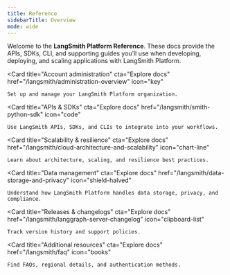 ```yaml
---
title: Reference
sidebarTitle: Overview
mode: wide
---
```


Welcome to the **LangSmith Platform Reference**. These docs provide the APIs, SDKs, CLI, and supporting guides you’ll use when developing, deploying, and scaling applications with LangSmith Platform.

<Columns cols={3}>

  <Card
    title="Account administration"
    cta="Explore docs"
    href="/langsmith/administration-overview"
    icon="key"
  >
    Set up and manage your LangSmith Platform organization.
  </Card>

  <Card
    title="APIs & SDKs"
    cta="Explore docs"
    href="/langsmith/smith-python-sdk"
    icon="code"
  >
    Use LangSmith APIs, SDKs, and CLIs to integrate into your workflows.
  </Card>

  <Card
    title="Scalability & resilience"
    cta="Explore docs"
    href="/langsmith/cloud-architecture-and-scalability"
    icon="chart-line"
  >
    Learn about architecture, scaling, and resilience best practices.
  </Card>

  <Card
    title="Data management"
    cta="Explore docs"
    href="/langsmith/data-storage-and-privacy"
    icon="shield-halved"
  >
    Understand how LangSmith Platform handles data storage, privacy, and compliance.
  </Card>

  <Card
    title="Releases & changelogs"
    cta="Explore docs"
    href="/langsmith/langgraph-server-changelog"
    icon="clipboard-list"
  >
    Track version history and support policies.
  </Card>

  <Card
    title="Additional resources"
    cta="Explore docs"
    href="/langsmith/faq"
    icon="books"
  >
    Find FAQs, regional details, and authentication methods.
  </Card>

</Columns>
